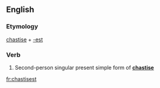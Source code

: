 ==English==

===Etymology===
[[chastise]] + [[-est]]

===Verb===
{{en-verb form}}

# {{archaic}} Second-person singular present simple form of '''[[chastise]]'''

[[fr:chastisest]]